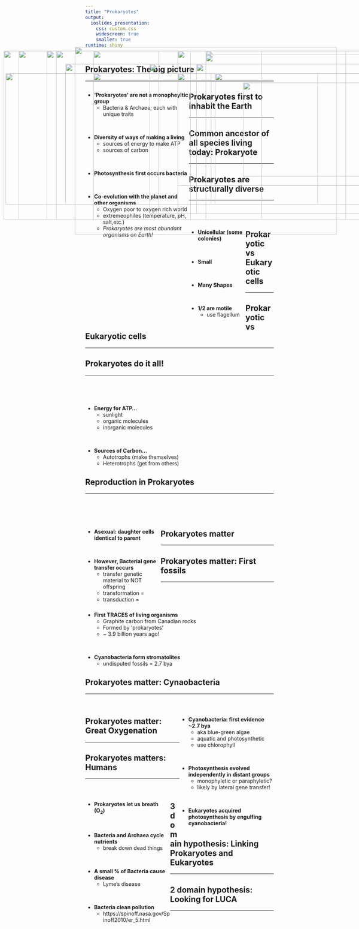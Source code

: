 ```yaml
---
title: "Prokaryotes"
output: 
  ioslides_presentation:
    css: custom.css
    widescreen: true
    smaller: true
runtime: shiny
---
```


## Prokaryotes: The big picture
<hr>

<div style="float: left; width: 55%;">

* **'Prokaryotes' are not a monopheyltic group**
    + Bacteria & Archaea; each with unique traits

<br/>

* **Diversity of ways of making a living**
    + sources of energy to make ATP
    + sources of carbon

<br/>

* **Photosynthesis first occurs bacteria**

<br/>

* **Co-evolution with the planet and other organisms**
    + Oxygen poor to oxygen rich world
    + extremeophiles (temperature, pH, salt,etc.)
    + *Prokaryotes are most abundant organisms on Earth!*
</div>

<IMG STYLE="position:absolute; TOP:275px; LEFT:650px; WIDTH:350px; HEIGHT:250px" SRC="images/yellowstone.jpg">

## Prokaryotes first to inhabit the Earth
<hr>

<IMG STYLE="position:absolute; TOP:190px; LEFT:150px; WIDTH:900px; HEIGHT:450px" SRC="images/oldlife.png">

## Common ancestor of all species living today: Prokaryote
<hr>

<IMG STYLE="position:absolute; TOP:190px; LEFT:250px; WIDTH:450px; HEIGHT:450px" SRC="images/simple_phyl.jpg">

## Prokaryotes are structurally diverse
<hr>
<br/>
<br/>

<div style="float: left; width: 30%;">

* **Unicellular (some colonies)**

<br/>

* **Small**

<br/>

* **Many Shapes**

<br/>

* **1/2 are motile**
    + use flagellum
</div>

<IMG STYLE="position:absolute; TOP:225px; LEFT:400px; WIDTH:600px; HEIGHT:400px" SRC="images/shapesize.jpg">

## Prokaryotic vs Eukaryotic cells
<hr>

<IMG STYLE="position:absolute; TOP:180px; LEFT:200px; WIDTH:700px; HEIGHT:500px" SRC="images/differ.png">

## Prokaryotic vs Eukaryotic cells
<hr>

<IMG STYLE="position:absolute; TOP:250px; LEFT:250px; WIDTH:600px; HEIGHT:350px" SRC="images/shareproeu.jpg">

## Prokaryotes do it all!
<hr>
<br/>
<br/>
<br/>

* **Energy for ATP...**
    + sunlight
    + organic molecules
    + inorganic molecules

<br/>

* **Sources of Carbon...**
    + Autotrophs (make themselves)
    + Heterotrophs (get from others)
    
<IMG STYLE="position:absolute; TOP:250px; LEFT:475px; WIDTH:600px; HEIGHT:300px" SRC="images/photonitro.jpg">
    
## Reproduction in Prokaryotes
<hr>
<br/>
<br/>
<br/>

<div style="float: left; width: 40%;">

* **Asexual: daughter cells identical to parent**

<br/>

* **However, Bacterial gene transfer occurs**
    + transfer genetic material to NOT offspring
    + transformation = 
    + transduction = 

</div>

<IMG STYLE="position:absolute; TOP:190px; LEFT:475px; WIDTH:600px; HEIGHT:450px" SRC="images/binary.jpg">

## Prokaryotes matter
<hr>

<IMG STYLE="position:absolute; TOP:250px; LEFT:15px; WIDTH:550px; HEIGHT:350px" SRC="images/archaenera.png">

<IMG STYLE="position:absolute; TOP:250px; LEFT:575px; WIDTH:500px; HEIGHT:350px" SRC="images/bif.jpg">

## Prokaryotes matter: First fossils
<hr>
<br/>
<br/>
<br/> 

* **First TRACES of living organisms**
    + Graphite carbon from Canadian rocks
    + Formed by ‘prokaryotes’
    + ~ 3.9 billion years ago! 

<br/>

* **Cyanobacteria form stromatolites**
    + undisputed fossils = 2.7 bya
    
<IMG STYLE="position:absolute; TOP:190px; LEFT:550px; WIDTH:375px; HEIGHT:450px" SRC="images/matfossils.png">

## Prokaryotes matter: Cynaobacteria
<hr>
<br/>

<div style="float: right; width: 50%;">

* **Cyanobacteria: first evidence ~2.7 bya**
    + aka blue-green algae
    + aquatic and photosynthetic
    + use chlorophyll

<br/>

* **Photosynthesis evolved independently in distant groups**
    + monophyletic or paraphyletic?
    + likely by lateral gene transfer!

<br/>

* **Eukaryotes acquired photosynthesis by engulfing cyanobacteria!**

</div>
    
<IMG STYLE="position:absolute; TOP:190px; LEFT:10px; WIDTH:500px; HEIGHT:450px" SRC="images/cyanobacteria.png">

## Prokaryotes matter: Great Oxygenation
<hr>

<IMG STYLE="position:absolute; TOP:190px; LEFT:125px; WIDTH:850px; HEIGHT:450px" SRC="images/goe2.jpg">

## Prokaryotes matters: Humans
<hr>
<br/>

<div style="float: left; width: 45%;">

* **Prokaryotes let us breath (O~2~)**

<br/>

* **Bacteria and Archaea cycle nutrients**
    + break down dead things

<br/>

* **A small % of Bacteria cause disease**
    + Lyme's disease

<br/>

* **Bacteria clean pollution**
    + https://spinoff.nasa.gov/Spinoff2010/er_5.html

</div>

<IMG STYLE="position:absolute; TOP:200px; LEFT:550px; WIDTH:525px; HEIGHT:350px" SRC="images/oilspill.jpg">

## 3 domain hypothesis: Linking Prokaryotes and Eukaryotes
<hr>

<IMG STYLE="position:absolute; TOP:225px; LEFT:175px; WIDTH:750px; HEIGHT:375px" SRC="images/3domain.gif">

## 2 domain hypothesis: Looking for LUCA
<hr>

<IMG STYLE="position:absolute; TOP:190px; LEFT:50px; WIDTH:375px; HEIGHT:450px" SRC="images/2domain.jpg">

<IMG STYLE="position:absolute; TOP:225px; LEFT:525px; WIDTH:550px; HEIGHT:400px" SRC="images/luca.jpg">